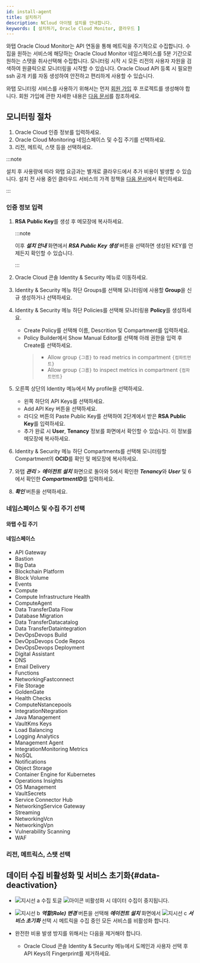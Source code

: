 ```yaml
---
id: install-agent
title: 설치하기
description: NCloud 아이템 설치를 안내합니다.
keywords: [ 설치하기, Oracle Cloud Monitor, 클라우드 ]
---
```



와탭 Oracle Cloud Monitor는 API 연동을 통해 메트릭을 주기적으로 수집합니다. 수집을 원하는 서비스에 해당하는 Oracle Cloud Monitor 네임스페이스를 5분 기간으로 원하는 스탯을 취사선택해 수집합니다. 모니터링 시작 시 모든 리전의 사용자 자원을 검색하여 원클릭으로 모니터링을 시작할 수 있습니다. Oracle Cloud API 등록 시 필요한 ssh 공개 키를 자동 생성하여 안전하고 편리하게 사용할 수 있습니다. 

와탭 모니터링 서비스를 사용하기 위해서는 먼저 [회원 가입](https://www.whatap.io/ko/signup/) 후 프로젝트를 생성해야 합니다. 회원 가입에 관한 자세한 내용은 [다음 문서](../account/account-manage)를 참조하세요.


<Createprojectv2 />

## 모니터링 절차

1. Oracle Cloud 인증 정보를 입력하세요.
1. Oracle Cloud Monitoring 네임스페이스 및 수집 주기를 선택하세요.
1. 리전, 메트릭, 스탯 등을 선택하세요.

:::note

설치 후 사용량에 따라 와탭 요금과는 별개로 클라우드에서 추가 비용이 발생할 수 있습니다. 설치 전 사용 중인 클라우드 서비스의 가격 정책을 [다음 문서](https://www.oracle.com/kr/cloud/price-list/)에서 확인하세요.

:::

### 인증 정보 입력

<ImgLang img='oci-install.png' desc='OCI Monitor' />

1. **RSA Public Key**를 생성 후 메모장에 복사하세요. 

    :::note

    이후 ***설치 안내*** 화면에서 ***RSA Public Key 생성*** 버튼을 선택하면 생성된 KEY를 언제든지 확인할 수 있습니다.
    
    :::

1. Oracle Cloud 콘솔 Identity & Security 메뉴로 이동하세요. 

1. Identity & Security 메뉴 하단 Groups를 선택해 모니터링에 사용할 **Group**을 신규 생성하거나 선택하세요.

1. Identity & Security 메뉴 하단 Policies를 선택해 모니터링용 **Policy**를 생성하세요.

    * Create Policy를 선택해 이름, Descrition 및 Compartment를 입력하세요.
    * Policy Builder에서 Show Manual Editor를 선택해 아래 권한을 입력 후 Create를 선택하세요.
        > * Allow group `{그룹}` to read metrics in compartment `{컴파트먼트}`
        > * Allow group `{그룹}` to inspect metrics in compartment `{컴파트먼트}`

1. 오른쪽 상단의 Identity 메뉴에서 My profile을 선택하세요. 

    * 왼쪽 하단의 API Keys를 선택하세요.
    * Add API Key 버튼을 선택하세요.
    * 라디오 버튼의 Paste Public Key를 선택하여 2단계에서 받은 **RSA Public Key**를 입력하세요.
    * 추가 완료 시 **User**, **Tenancy** 정보를 화면에서 확인할 수 있습니다. 이 정보를 메모장에 복사하세요.

1. Identity & Security 메뉴 하단 Compartments를 선택해 모니터링할 Compartment의 **OCID**를 확인 및 메모장에 복사하세요.

1. 와탭 ***관리*** > ***에이전트 설치*** 화면으로 돌아와 5에서 확인한 ***Tenancy***와 ***User*** 및 6에서 확인한 ***CompartmentID***를 입력하세요.

1. ***확인*** 버튼을 선택하세요.

### 네임스페이스 및 수집 주기 선택


<Namespacecollect />  

#### 와탭 수집 주기


<Collectingperiod />

#### 네임스페이스

* API Gateway
* Bastion
* Big Data
* Blockchain Platform
* Block Volume
* Events
* Compute
* Compute Infrastructure Health
* ComputeAgent
* Data TransferData Flow
* Database Migration
* Data TransferDatacatalog
* Data TransferDataintegration
* DevOpsDevops Build
* DevOpsDevops Code Repos
* DevOpsDevops Deployment
* Digital Assistant
* DNS
* Email Delivery
* Functions
* NetworkingFastconnect
* File Storage
* GoldenGate
* Health Checks
* ComputeNstancepools
* IntegrationNtegration
* Java Management
* VaultKms Keys
* Load Balancing
* Logging Analytics
* Management Agent
* IntegrationMonitoring Metrics
* NoSQL
* Notifications
* Object Storage
* Container Engine for Kubernetes
* Operations Insights
* OS Management
* VaultSecrets
* Service Connector Hub
* NetworkingService Gateway
* Streaming
* NetworkingVcn
* NetworkingVpn
* Vulnerability Scanning
* WAF

### 리전, 메트릭스, 스탯 선택


<Regionmetricstats />

<ImgLang img='oci_region.png' desc='Oracle Cloud Monitor - Region, Metric, Stats' />

## 데이터 수집 비활성화 및 서비스 초기화{#data-deactivation}

<ImgLang img='cloud-deact.png' desc='비활성화 및 서비스 초기화 sc' />

* ![지시선 a](/img/char-a.svg) 수집 토글 ![아이콘](/img/ic-toggle-off.svg) 비활성화 시 데이터 수집이 중지됩니다.

* ![지시선 b](/img/char-b.svg) ***역할(Role) 변경*** 버튼을 선택해 ***에이전트 설치*** 화면에서 ![지시선 c](/img/char-c.svg) ***서비스 초기화*** 선택 시 메트릭을 수집 중인 모든 서비스를 비활성화 합니다.

* 완전한 비용 발생 방지를 위해서는 다음을 제거해야 합니다. 

    * Oracle Cloud 콘솔 Identity & Security 메뉴에서 도메인과 사용자 선택 후 API Keys의 Fingerprint를 제거하세요.
